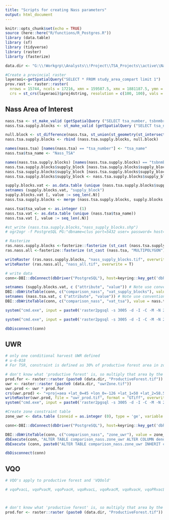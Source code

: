 ```yaml
---
title: "Scripts for creating Nass parameters"
output: html_document
---
```


```r
knitr::opts_chunk$set(echo = TRUE)
source (here::here("R/functions/R_Postgres.R"))
library (data.table)
library (sf)
library (tidyverse)
library (raster)
librarty (fasterize)

data.dir <- "G:\\!Workgrp\\Analysts\\!Project\\TSA_Projects\\active\\Nass_TSA\\2022\\andrew_deliverables\\Nass_almost_BaseCase_03_16\\Nass\\gisData\\grids\\"

#Create a provincial raster
layeraoi<-getSpatialQuery("SELECT * FROM study_area_compart limit 1")
prov.rast <- raster::raster(
  nrows = 15744, ncols = 17216, xmn = 159587.5, xmx = 1881187.5, ymn = 173787.5, ymx = 1748187.5, 
  crs = st_crs(layeraoi)$proj4string, resolution = c(100, 100), vals = 0)
```

## Nass Area of Interest
```r

nass.tsa <- st_make_valid (getSpatialQuery ("SELECT tsa_number, tsbnmbrdsc, wkb_geometry FROM public.fadm_tsa_polygon WHERE tsa_number = '43';"))
nass.tsa.supply.blocks <- st_make_valid (getSpatialQuery ("SELECT tsa_number, tsbnmbrdsc, wkb_geometry FROM public.fadm_tsa_polygon WHERE tsbnmbrdsc = 'Nass TSA Stewart Block' OR tsbnmbrdsc = 'Nass TSA Block E';"))

null.block <- st_difference(nass.tsa, st_union(st_geometry(st_intersection(nass.tsa, nass.tsa.supply.blocks))))
nass.tsa.supply.blocks <- rbind (nass.tsa.supply.blocks, null.block)

names(nass.tsa) [names(nass.tsa) == "tsa_number"] <- "tsa_name"
nass.tsa$tsa_name <- "Nass_TSA"

names(nass.tsa.supply.blocks) [names(nass.tsa.supply.blocks) == "tsbnmbrdsc"] <- "supply_block"
nass.tsa.supply.blocks$supply_block [nass.tsa.supply.blocks$supply_block == "Nass TSA Stewart Block"] <- "Stewart_Block"
nass.tsa.supply.blocks$supply_block [nass.tsa.supply.blocks$supply_block == "Nass TSA Block E"] <- "Block_E"
nass.tsa.supply.blocks$supply_block <- nass.tsa.supply.blocks$supply_block %>% replace_na ('null_block')

supply.blocks.vat <- as.data.table (unique (nass.tsa.supply.blocks$supply_block))
setnames (supply.blocks.vat, "supply_block") 
supply.blocks.vat [, value := seq_len(.N)]
nass.tsa.supply.blocks <- merge (nass.tsa.supply.blocks, supply.blocks.vat, by = "supply_block")

nass.tsa$tsa_value <- as.integer (1)
nass.tsa.vat <- as.data.table (unique (nass.tsa$tsa_name))
nass.tsa.vat [, value := seq_len(.N)]

#st_write (nass.tsa.supply.blocks,"nass_supply_blocks.shp")
# ogr2ogr -f PostgreSQL PG:"dbname=clus port=5432 user= password= host=" SCHEMA=comaprison_nass C:\Work\git\clus\R\Params\nass_supply_blocks.shp nass_supply_blocks  -a_srs EPSG:3005 -progress --config PG_USE_COPY YES -nlt PROMOTE_TO_MULTI -lco SCHEMA=comparison_nass

# Rasterize 
ras.nass.supply.blocks <-fasterize::fasterize (st_cast (nass.tsa.supply.blocks, "MULTIPOLYGON"), prov.rast, field = "value") 
ras.nass.all <-fasterize::fasterize (st_cast (nass.tsa, "MULTIPOLYGON"), prov.rast, field = "tsa_value") 

writeRaster (ras.nass.supply.blocks, "nass_supply_blocks.tif", overwrite = T)
writeRaster (ras.nass.all, "nass_all.tif", overwrite = T)

# write data
conn<-DBI::dbConnect(dbDriver("PostgreSQL"), host=keyring::key_get('dbhost', keyring = 'postgreSQL'), dbname = keyring::key_get('dbname', keyring = 'postgreSQL'), port='5432' ,user=keyring::key_get('dbuser', keyring = 'postgreSQL') ,password= keyring::key_get('dbpass', keyring = 'postgreSQL'))

setnames (supply.blocks.vat, c ("attribute", "value")) # Note use convention; always name these value and attribute
DBI::dbWriteTable(conn, c("comparison_nass", "vat_supply_blocks"), value = supply.blocks.vat, row.names = FALSE, overwrite = TRUE)
setnames (nass.tsa.vat, c ("attribute", "value")) # Note use convention; always name these value and attribute
DBI::dbWriteTable(conn, c("comparison_nass", "vat_tsa"), value = nass.tsa.vat, row.names = FALSE, overwrite = TRUE)

system("cmd.exe", input = paste0('raster2pgsql -s 3005 -d -I -C -M -N 2147483648  ', here::here(), '/R/Params/nass_supply_blocks.tif -t 100x100 comparison_nass.rast_supply_blocks | psql postgres://', keyring::key_get('dbuser', keyring = 'postgreSQL'), ':', keyring::key_get('dbpass', keyring = 'postgreSQL'), '@', keyring::key_get('dbhost', keyring = 'postgreSQL'), ':5432/clus'), show.output.on.console = FALSE, invisible = TRUE)

system("cmd.exe", input = paste0('raster2pgsql -s 3005 -d -I -C -M -N 2147483648  ', here::here(), '/R/Params/nass_all.tif -t 100x100 comparison_nass.rast_tsa | psql postgres://', keyring::key_get('dbuser', keyring = 'postgreSQL'), ':', keyring::key_get('dbpass', keyring = 'postgreSQL'), '@', keyring::key_get('dbhost', keyring = 'postgreSQL'), ':5432/clus'), show.output.on.console = FALSE, invisible = TRUE)

dbDisconnect(conn)
```


## UWR

```r
# only one conditional harvest UWR defined
# u-6-018
# For TSR, constraint is defined as 30% of productive forest area in zone >119 y.o.

# don't know what 'productive forest' is, so multiply that area by the UWR area and use total area in CLUS
prod.for <- raster::raster (paste0 (data.dir, "ProductiveForest.tif")) 
uwr <- raster::raster (paste0 (data.dir, "uwrZone.tif"))
uwr.prod <- uwr * prod.for
crs(uwr.prod) <- "+proj=aea +lat_0=45 +lon_0=-126 +lat_1=50 +lat_2=58.5 +x_0=1000000 +y_0=0 +datum=NAD83 +units=m +no_defs"
writeRaster(uwr.prod, file = "uwr_prod.tif", format = "GTiff", overwrite = TRUE)
system("cmd.exe", input = paste0('raster2pgsql -s 3005 -d -I -C -M -N 2147483648  ', here::here(), '/R/params/uwr_prod.tif -t 100x100 comparison_nass.rast_zone_uwr | psql postgres://', keyring::key_get('dbuser', keyring = 'postgreSQL'), ':', keyring::key_get('dbpass', keyring = 'postgreSQL'), '@', keyring::key_get('dbhost', keyring = 'postgreSQL'), ':5432/clus'), show.output.on.console = FALSE, invisible = TRUE)

#Create zone constraint table
zone_uwr <- data.table (zoneid = as.integer (0), type = 'ge', variable = 'age', threshold = as.numeric(119), reference_zone = 'comparison_nass.rast_zone_uwr', percentage = 30, ndt = as.integer (0), label = 'u-6-018', multi_condition = as.character (''), denom = as.character (''), start = as.integer (0), stop = as.integer (0))

conn<-DBI::dbConnect(dbDriver("PostgreSQL"), host=keyring::key_get('dbhost', keyring = 'postgreSQL'), dbname = keyring::key_get('dbname', keyring = 'postgreSQL'), port='5432' ,user=keyring::key_get('dbuser', keyring = 'postgreSQL') ,password= keyring::key_get('dbpass', keyring = 'postgreSQL'))

DBI::dbWriteTable(conn, c("comparison_nass", "zone_uwr"), value = zone_uwr, row.names = FALSE, overwrite = TRUE) 
dbExecute(conn, "ALTER TABLE comparison_nass.zone_uwr ALTER COLUMN denom TYPE VARCHAR;")
dbExecute (conn, paste0("ALTER TABLE comparison_nass.zone_uwr INHERIT comparison_nass.zone_constraints_nass"))

dbDisconnect(conn)

```
## VQO

```r
# VQO's apply to productive forest and 'VQOold'

# vqoPvacL, vqoPvacM, vqoPvacH, vqoRvacL, vqoRvacM, vqoRvacH, vqoPRvacL, vqoPRvacM, vqoPRvacH, vqoMvacL, vqoMvacM, vqoMvacH



# don't know what 'productive forest' is, so multiply that area by the UWR area and use total area in CLUS
prod.for <- raster::raster (paste0 (data.dir, "ProductiveForest.tif")) 

```

